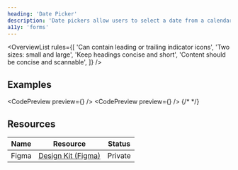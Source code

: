 ```yaml
---
heading: 'Date Picker'
description: 'Date pickers allow users to select a date from a calendar.'
a11y: 'forms'
---
```



<OverviewList rules={[
  'Can contain leading or trailing indicator icons',
  'Two sizes: small and large',
  'Keep headings concise and short',
  'Content should be concise and scannable',
]} />

## Examples

<CodePreview preview={<StaticPreview />} />
<CodePreview preview={<RangePreview />} />
{/* <LivePlayground /> */}

<DripDivider />

## Resources

| Name     | Resource | Status                                               |
| -------- | -------- | ---------------------------------------------------- |
| Figma    | [Design Kit (Figma)](https://www.figma.com/design/ducwqOCxoxcWc3ReV3FYd8/Digital-University-Component-Library?m=auto&node-id=0-1)      |                         Private                      |